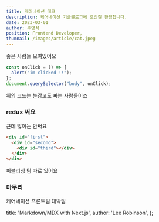 ```yaml
---
title: 케어네이션 테크
description: 케어네이션 기술블로그에 오신걸 환영합니다.
date: 2023-03-01
author: 주영석
position: Frontend Developer,
thumnail: /images/article/cat.jpeg
---
```




좋은 사람들 모여있어요

```js
const onClick = () => {
  alert("im clicked !!");
};
document.querySelector("body", onClick);
```

위의 코드는 눈감고도 짜는 사람들이죠

### redux 써요

근데 많이는 안써요

```html
<div id="first">
  <div id="second">
    <div id="third"></div>
  </div>
</div>
```

퍼블리싱 팀 따로 있어요

### 마무리

케어네이션 프론트팀 대박임

  title: 'Markdown/MDX with Next.js',
  author: 'Lee Robinson',
};